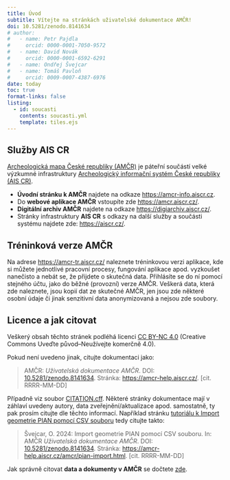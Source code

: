 ```yaml
---
title: Úvod
subtitle: Vítejte na stránkách uživatelské dokumentace AMČR!
doi: 10.5281/zenodo.8141634
# author: 
#   - name: Petr Pajdla
#     orcid: 0000-0001-7050-9572
#   - name: David Novák
#     orcid: 0000-0001-6592-6291
#   - name: Ondřej Švejcar 
#   - name: Tomáš Pavloň
#     orcid: 0009-0007-4387-6976
date: today
toc: true
format-links: false
listing:
  - id: soucasti
    contents: soucasti.yml
    template: tiles.ejs
---
```


::: {#soucasti .column-body}

:::

<!-- Uživatelská dokumentace AMČR je členěna do několika úrovní:

- Na [úvodní stránce](index.qmd) najdete [základní informace](zakladni-info/zakladni-info.qmd) o celém systému, nápovědu k [uživatelským účtům](zakladni-info/ucty.qmd) a stručný souhrn [historie](zakladni-info/historie.qmd).
- V sekci [O systému](o-systemu/index.qmd) je rámcově popsán používaný datový model a struktura systému, řízené slovníky apod.;
- Následují sekce pro jednotlivé součásti AMČR:
  - [webovou aplikaci AMČR](amcr/index.qmd) jako hlavní rozhraní pro práci s daty AMČR;
  - [Digitální archiv AMČR](digiarchiv/index.qmd), který slouží k prohlížení a vyhledávání v AMČR; 
  - [API](https://api.aiscr.cz/){.external}, které prostřednictvím protokolu OAI-PMH umožňuje hromadné sklízení dat AMČR, je pak popsáno na samostané stránce.
- Sekce [Zpravodaj](zpravodaj/index.qmd) obsahuje jednotlivá vydání občasníku určeného uživatelům AMČR. -->


::: {.callout-important}

## Služby AIS CR

[Archeologická mapa České republiky (AMČR)](https://amcr-info.aiscr.cz/){.external}
je páteřní součástí velké výzkumné infrastruktury [Archeologický informační systém České republiky (AIS CR)](https://aiscr.cz/){.external}.

- **Úvodní stránku k AMČR** najdete na odkaze [https://amcr-info.aiscr.cz](https://amcr-info.aiscr.cz){.external}.
- Do **webové aplikace AMČR** vstoupíte zde [https://amcr.aiscr.cz/](https://amcr.aiscr.cz/){.external}.
- **Digitální archiv AMČR** najdete na odkaze [https://digiarchiv.aiscr.cz/](https://digiarchiv.aiscr.cz/){.external}.
- Stránky infrastruktury **AIS CR** s odkazy na další služby a součásti systému najdete zde: [https://aiscr.cz/](https://aiscr.cz/){.external}.

:::

::: {.callout-tip}

## Tréninková verze AMČR

Na adrese [https://amcr-tr.aiscr.cz/](https://amcr-tr.aiscr.cz/){.external} naleznete tréninkovou verzi aplikace, kde si můžete jednotlivé pracovní procesy, fungování aplikace apod. vyzkoušet nanečisto a nebát se, že přijdete o skutečná data.
Přihlásíte se do ní pomocí stejného účtu, jako do běžné (provozní) verze AMČR.
Veškerá data, která zde naleznete, jsou kopií dat ze skutečné AMČR, jen jsou zde některé osobní údaje či jinak senzitivní data anonymizovaná a nejsou zde soubory.

:::


## Licence a jak citovat

Veškerý obsah těchto stránek podléhá licenci [CC BY-NC 4.0](https://creativecommons.org/licenses/by-nc/4.0/){.external} (Creative Commons Uveďte původ--Neužívejte komerčně 4.0). 

Pokud není uvedeno jinak, citujte dokumentaci jako:

> AMČR: *Uživatelská dokumentace AMČR*. DOI: [10.5281/zenodo.8141634](https://www.doi.org/10.5281/zenodo.8141634). Stránka: [https://amcr-help.aiscr.cz/](https://amcr-help.aiscr.cz/). [cit. RRRR-MM-DD]

Případně viz soubor [CITATION.cff](CITATION.cff). 
Některé stránky dokumentace mají v záhlaví uvedeny autory, data zveřejnění/aktualizace apod. samostatně, ty pak prosím citujte dle těchto informací.
Například stránku [tutoriálu k Import geometrie PIAN pomocí CSV souboru](/amcr/pian-import.qmd) tedy citujte takto:

> Švejcar, O. 2024: Import geometrie PIAN pomocí CSV souboru. In: AMČR *Uživatelská dokumentace AMČR*. DOI: [10.5281/zenodo.8141634](https://www.doi.org/10.5281/zenodo.8141634). Stránka: [https://amcr-help.aiscr.cz/amcr/pian-import.html](https://amcr-help.aiscr.cz/amcr/pian-import.html). [cit. RRRR-MM-DD]

Jak správně citovat **data a dokumenty v AMČR** se dočtete [zde](/digiarchiv/citace.qmd).      

<!-- ::: {.callout-note  collapse="true"}

# Jak upravovat

Pro úpravy stačí kliknout na *Edit this page* v pravo pod navigací.
Odkaz vede do [GitHub](https://github.com/ARUP-CAS/aiscr-webamcr-help/)
repozitáře přímo na daný dokument, který lze rovnou upravovat (mám-li dostatečná práva).
Při **commitu** se spustí akce, která celou stránku aktalizuje a nasadí
(při větším množství úprav je tedy rozumné upravovat lokálně a **push** používat
jen při ukončení práce, je to sice cizí výpočetní síla a nic nás nestojí, ale nemusí běžet zbytečně).

Návod ke Quarto je zde: <https://quarto.org/>.

Jednotlivé dokumenty jsou formátovány pomocí [markdownu](https://www.markdownguide.org/):

- **\#** Nadpis 1. úrovně.
- **\#\#** Nadpis 2. úrovně atd.
- **\***Text**\*** *kurzívou*.
- **\*\***Text**\*\*** **tučně**.
- **\[**Text odkazu**\]\(**url**\)** vytvoří [link](https://www.aiscr.cz/).
- Obrázek se vkládá obdobně: **\!\[**Popisek obrázku**\]\(**cesta fig/...**\)**.
- Dvě mezery na konci řádku vytvoří nový odstavec, pro čitelnost je lepší vynechat celý řádek.

## Tabulky

Tabulky lze vkládat ručně jako text formátovaný v Markdownu, viz <https://quarto.org/docs/authoring/tables.html>.
Druhou variantou je pak stavět tabulky automatizovaně z CSV souborů.
CSV v UTF8 oddělené čárkami, s textovými buňkami ohraničenými dvojitými uvozovkami (")
vkládejte do složky `./tabs/`.

Tabulku lze pak vložit tímhle kódem:
```{{r}}
#| label: tbl-role              # popisek pro křížové odkazy
#| tbl-cap: "Uživatelské role." # popisek tabulky zobrazený v textu

read.csv("tabs/table.csv") |>   #  "table" nahradit za skutečný název tabulky
  knitr::kable()
```

::: -->
